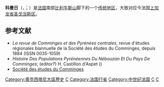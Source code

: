 {{noteTA
|G1=法国地名
}}
{{Infobox natural region
| name                    = 科曼日
| native_name             = Comminges<br>Comenge
| settlement_type         = {{FR}}[[法国传统地区|传统地区]]
| image_skyline           = Vallée du Comminges.JPG
| image_caption           = 科曼日地区的谷地。
| subdivision_type        = [[世界政区索引|国家]]
| subdivision_name        = {{FR}}
| subdivision_type1       = [[大区_(法国)|大区]]
| subdivision_name1       = {{flag|Occitanie}}
| subdivision_type2       = [[省_(法国)|省]]
| subdivision_name2       = {{flag|Haute-Garonne}}<br>{{flag|Hautes-Pyrénées}}<br>{{flag|Ariège}}<br>{{flag|Gers}}
| seat_type               = 中心城镇
| seat                    = [[科曼日地区圣贝特朗|科曼日地区圣贝特朗]]
| image_map               = Carte du Comminges.svg
| mapsize                 = 
| map_caption             = 科曼日在18世纪的界线及其所对应的今天的[[省_(法国)|省份]]与[[市镇_(法国)|市镇]]。
| coordinates             = 
| area_total_km2          = 
}}
'''科曼日'''（{{Lang-fr|Comminges}}，{{IPA-fr|kɔmɛ̃ʒ}}；{{lang-oc-gsc|Comenge}}）是[[法国|法国]]南部[[比利牛斯山|比利牛斯山]]脚下的一个[[法国传统地区|传统地区]]，大致对应今法国[[上加龙省|上加龙省]][[圣戈当斯区|圣戈当斯区]]。

== 参考文献 ==
* ''La revue de Comminges et des Pyrénées centrales'', revue d'études régionales biannuelle de la Société des études du Comminges, depuis 1884 (ISSN 0035-1059)
* ''Histoire Des Populations Pyrénéennes Du Nébouzan Et Du Pays De Comminges''; (editor?) H. Castillon d'Aspet ({{ISBN|1273711599}})
* [http://www.comminges.org/ Société des études du Comminges]

[[Category:奧克西塔尼大區歷史|Category:奧克西塔尼大區歷史]]
[[Category:法国传统地区|C]]
[[Category:法国行省|Category:法国行省]]
[[Category:中世纪法国|Category:中世纪法国]]
[[Category:上加龙省传统地区|C]]
[[Category:热尔省传统地区|C]]